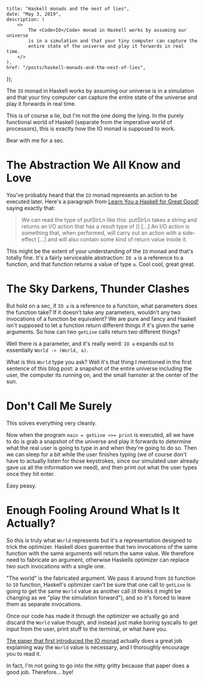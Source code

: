 
    title: "Haskell monads and the nest of lies",
    date: "May 3, 2019",
    description: (
        <>
            The <Code>IO</Code> monad in Haskell works by assuming our universe
            is in a simulation and that your tiny computer can capture the
            entire state of the universe and play it forwards in real time.
        </>
    ),
    href: "/posts/haskell-monads-and-the-nest-of-lies",
});


The `IO` monad in Haskell works by assuming our universe is in a simulation and that your tiny computer can capture the entire state of the universe and play it forwards in real time.

This is of course a lie, but I'm not the one doing the lying. In the purely functional world of Haskell (separate from the imperative world of processors), this is exactly how the IO monad is supposed to work.

Bear with me for a sec.

# The Abstraction We All Know and Love

You've probably heard that the `IO` monad represents an action to be executed later. Here's a paragraph from [Learn You a Haskell for Great Good!](http://learnyouahaskell.com/input-and-output) saying exactly that:

> We can read the type of putStrLn like this: putStrLn takes a string and returns an I/O action that has a result type of () […] An I/O action is something that, when performed, will carry out an action with a side-effect […] and will also contain some kind of return value inside it.

This might be the extent of your understanding of the `IO` monad and that's totally fine. It's a fairly serviceable abstraction: `IO a` is a reference to a function, and that function returns a value of type `a`. Cool cool, great great.

# The Sky Darkens, Thunder Clashes

But hold on a sec, if `IO a` is a reference to a function, what parameters does the function take? If it doesn't take any parameters, wouldn't any two invocations of a function be equivalent? We are pure and fancy and Haskell isn't supposed to let a function return different things if it's given the same arguments. So how can two `getLine` calls return two different things?

Well there is a parameter, and it's really weird: `IO a` expands out to essentially `World -> (World, a)`.

What is this `World` type you ask? Well it's that thing I mentioned in the first sentence of this blog post: a snapshot of the entire universe including the user, the computer its running on, and the small hamster at the center of the sun.

# Don't Call Me Surely

This solves everything very cleanly.

Now when the program `main = getLine >>= print` is executed, all we have to do is grab a snapshot of the universe and play it forwards to determine what the real user is going to type in and when they're going to do so. Then we can sleep for a bit while the user finishes typing (we of course don't have to actually listen for those keystrokes, since our simulated user already gave us all the information we need), and then print out what the user types once they hit enter.

Easy peasy.

# Enough Fooling Around What Is It Actually?

So this is truly what `World` represents but it's a representation designed to trick the optimizer. Haskell _does_ guarentee that two invocations of the same function with the same arguments will return the same value. We therefore need to fabricate an argument, otherwise Haskells optimizer can replace two such invocations with a single one.

"The world" is the fabricated argument. We pass it around from `IO` function to `IO` function, Haskell's optimizer can't be sure that one call to `getLine` is going to get the same `World` value as another call (it thinks it might be changing as we "play the simulation forward"), and so it's forced to leave them as separate invocations.

Once our code has made it through the optimizer we actually go and discard the `World` value though, and instead just make boring syscalls to get input from the user, print stuff to the terminal, or what have you.

[The paper that first introduced the IO monad](http://homepages.inf.ed.ac.uk/wadler/papers/imperative/imperative.ps) actually does a great job explaining way the `World` value is necessary, and I thoroughly encourage you to read it.

In fact, I'm not going to go into the nitty gritty because that paper does a good job. Therefore… bye!
